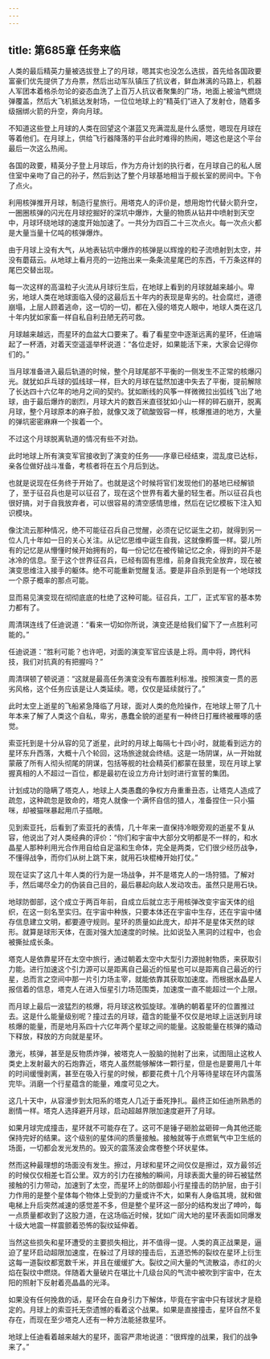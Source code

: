 ```yaml
---
---
---
```

title: 第685章 任务来临
---



人类的最后精英力量被选拔登上了的月球，嗯其实也没怎么选拔，首先给各国政要富豪们优先提供了方舟票，然后出动军队镇压了抗议者，鲜血淋漓的马路上，机器人军团本着格杀勿论的姿态血洗了上百万人抗议者聚集的广场，地面上被油气燃烧弹覆盖，然后大飞机抵达发射场，一位位地球上的“精英们”进入了发射仓，随着多级捆绑火箭的升空，奔向月球。

不知道这些登上月球的人类在回望这个湛蓝又充满混乱是什么感觉，嗯现在月球在等着他们。在月球上，供给飞行器降落的平台此时难得的热闹，嗯这也是这个平台最后一次这么热闹。

各国的政要，精英分子登上月球后，作为方舟计划的执行者，在月球自己的私人居住室中亲吻了自己的孙子，然后到达了整个月球基地相当于舰长室的房间中。下令了点火。

利用核弹推开月球，制造行星旅行。用塔克人的评价是，想用炮竹代替火箭升空，一圈圈核弹的闪光在月球挖掘好的深坑中爆炸，大量的物质从钻井中喷射到天空中，月球环绕地球的速度开始加速了。一共分为四百二十三次点火。每一次点火都是大量当量十亿吨的核弹爆炸。

由于月球上没有大气，从地表钻坑中爆炸的核弹是以辉煌的粒子流喷射到太空，并没有蘑菇云。从地球上看月亮的一边拖出来一条条流星尾巴的东西，千万条这样的尾巴交替出现。

每一次这样的高温粒子火流从月球衍生后，在地球上看到的月球就越来越小。卑劣，地球人类在地球面临入侵的这最后五十年内的表现是卑劣的。社会腐烂，道德崩塌，上层人顾着逃命，这一切的一切，都在入侵的塔克人眼中，地球人类在这几十年内犹如家畜一样自私自利丑陋无药可救。

月球越来越远，而星环的血盆大口要来了。看了看星空中逐渐远离的星环，任迪端起了一杯酒，对着天空遥遥举杯说道：“各位走好，如果能活下来，大家会记得你们的。”

当月球准备进入最后轨道的时候，整个月球尾部不平衡的一侧发生不正常的核爆闪光。就犹如乒乓球的弧线球一样，巨大的月球在猛然加速中失去了平衡，提前解除了长达四十六亿年的地月之间的契约。犹如断线的风筝一样微微拉出弧线飞出了地球，由于最后爆炸的剧烈，月球大片的数百米直径犹如小山一样的碎石崩开，脱离月球，整个月球原本的麻子脸，就像又泼了硫酸毁容一样，核爆推进的地方，大量的弹坑密密麻麻一个挨着一个。

不过这个月球脱离轨道的情况有些不对劲。

此时地球上所有演变军官接收到了演变的任务——序章已经结束，混乱度已达标，亲各位做好战斗准备，考核者将在五个月后到达。

也就是说现在任务终于开始了。也就是这个时候将官们发现他们的基地已经解锁了，至于征召兵也是可以征召了，现在这个世界有着大量的轻生者。所以征召兵也很好搞，对于自我放弃者，可以很容易的清空感情思维，然后在记忆模板下注入知识模块。

像沈流云那种情况，绝不可能征召兵自己觉醒，必须在记忆诞生之初，就得到另一位人几十年如一日的关心关注。从记忆思维中诞生自我，这就像孵蛋一样。婴儿所有的记忆是从懵懂时候开始拥有的，每一份记忆在被传输记忆之余，得到的并不是冰冷的信息。至于这个世界征召兵，已经有固有思维，前身自我完全放弃，现在被演变思维注入接手的躯体。绝不可能重新觉醒复活。要是非自杀到是有一个地球找一个原子概率的那点可能。

显而易见演变现在彻彻底底的杜绝了这种可能。征召兵，工厂，正式军官的基本势力都有了。

周清琪连线了任迪说道：“看来一切如你所说，演变还是给我们留下了一点胜利可能的。”

任迪说道：“胜利可能？也许吧，对面的演变军官应该是上将。周中将，跨代科技，我们对抗真的有把握吗？”

周清琪顿了顿说道：“这就是最高任务演变没有布置胜利标准。按照演变一贯的恶劣风格，这个任务应该是让人类延续。嗯，仅仅是延续就行了。”

此时太空上逝星的飞船紧急降临了月球，面对人类的危险操作，在地球上带了几十年本来了解了人类这个自私，卑劣，愚蠢全貌的逝星有一种终日打雁终被雁啄的感觉。

索亚托到是十分从容的见了逝星，此时的月球上每隔七十四小时，就能看到远方的星环东升西落，大概十八个轮回，这场旅途就会终结。这是一场阴谋，从一开始就蒙蔽了所有人彻头彻尾的阴谋，包括等舰的社会精英们都蒙在鼓里，现在月球上掌握真相的人不超过一百位，都是最初在设立方舟计划时进行宣誓的集团。

计划成功的隐瞒了塔克人，地球上人类愚蠢的争权方舟重重丑态，让塔克人造成了疏忽，这种疏忽是致命的，塔克人就像一个满怀自信的猎人，准备捏住一只小猫咪，却被猫咪暴起用爪子插眼。

见到索亚托，后看到了索亚托的表情，几十年来一直保持冷眼旁观的逝星不复从容，他说出了对人类经典的评价：“你们和宇宙中大部分文明都是不一样的，和水晶星人那种利用光合作用自给自足温和生命体，完全是两类，它们很少经历战争，不懂得战争，而你们从树上跳下来，就用石块棍棒开始打仗。”

现在证实了这几十年人类的行为是一场战争，并不是塔克人的一场狩猎。了解对手，然后竭尽全力的伪装自己目的，最后暴起向敌人发动攻击。虽然只是用石块。

地球防御部，这个成立于两百年前，自成立后就立志于用核弹改变宇宙天体的组织，在这一刻名至实归。在宇宙中种族，只要本体还在宇宙中生存，还在宇宙中储存信息建立文明，都要遵守规则。星环的质量如此庞大，却并不是星体天然的球形。就算是球形天体，在面对强大加速度的时候。比如说坠入黑洞的过程中，也会被撕扯成长条。

塔克人是依靠星环在太空中旅行，通过朝着太空中大型引力源抛射物质，来获取引力能。进行加速这个引力源可以是距离自己最近的恒星也可以是距离自己最近的行星，总而言之空间中那一片引力场主宰，就能依靠其获取加速度。而根据水晶星人报信着的信息，塔克人在进入恒星引力场范围类，加速度一直不能超过一个上限。

而月球上最后一波猛烈的核爆，将月球这枚弧旋球。准确的朝着星环的位置推过去。这是什么能量级别呢？撞过去的月球，蕴含的能量不仅仅是地球上运送到月球核爆的能量，而是地月系四十六亿年两个星球之间的能量。这股能量在核弹的撬动下释放，释放的方向就是星环。

激光，核弹，甚至是反物质炸弹，被塔克人一股脑的抛射了出来，试图阻止这枚人类史上发射最大的石炮靠近，塔克人虽然能够解体一颗行星，但是也是要用几十年的时间缓慢剥离，甚至在吸入行星的时候，都要花费十几个月等待星球在环内震荡完毕。消磨一个行星蕴含的能量，难度可见之大。

这几十天中，从容漫步到太阳系的塔克人几近于垂死挣扎。最终正如任迪所熟悉的剧情一样。塔克人选择避开月球，启动超越界限加速度避开了月球。

如果月球完成撞击，星环就不可能存在了。这可不是锤子砸脸盆砸碎一角其他还能保持完好的结果。这个级别的星体间的质量接触。接触就等于点燃氧气中卫生纸的场面，一切都会发光发热的。毁灭的震荡波会席卷整个环状星体。

然而这种最理想的场面没有发生。擦过，月球和星环之间仅仅是擦过，双方最邻近的时候仅仅相差七百公里。双方的引力在接触的瞬间，月球表面大量的碎石被猛然接触的引力带动，加速到了太空，而星环上的防御超小行星撞击的防护层，由于引力作用的是整个星体每个物体上受到的力量或许不大，如果有人身临其境，就和做电梯上升后突然减速的感觉差不多，但是整个星环这一部分的结构发出了呻吟，每一点质量都收到了这股力道，在这场临近时候，犹如广阔大地的星环表面如同爆发十级大地震一样震颤着恐怖的裂纹延伸着。

当然这些损失和星环遭受的主要损失相比，并不值得一提。人类的真正战果是，逼迫了星环启动超限加速度，在躲过了月球的撞击后，五道恐怖的裂纹在星环上衍生这每一道裂纹都宽数千米，并且在缓缓扩大。裂纹之间大量的气流散溢，赤红的火焰在裂纹中燃烧。伴随着大量破片在堪比十几级台风的气流中被吹到宇宙中，在太阳的照射下反射着亮晶晶的光泽。

如果没有任何挽救的话，星环会在自身引力下解体，毕竟在宇宙中只有球状才是稳定的。月球上的索亚托无奈遗憾的看着这个战果。如果是直接撞击，星环自然不复存在，而现在至少塔克人还有一种方法能拯救星环。

地球上任迪看着越来越大的星环，面容严肃地说道：“很辉煌的战果，我们的战争来了。”